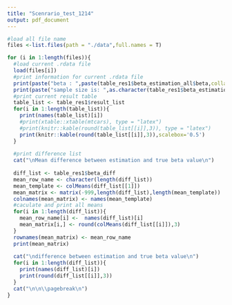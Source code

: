 ```yaml
---
title: "Scenrario_test_1214"
output: pdf_document
---
```


```r
#load all file name
files <-list.files(path = "./data",full.names = T)

for (i in 1:length(files)){
  #load current .rdata file
  load(files[i])
  #print information for current .rdata file
  print(paste("beta : ",paste(table_res1$beta_estimation_all$beta,collapse = " ")))
  print(paste("sample size is: ",as.character(table_res1$beta_estimation_all$sample_size)))
  #print current result table
  table_list <- table_res1$result_list
  for(i in 1:length(table_list)){
    print(names(table_list)[i])
    #print(xtable::xtable(mtcars), type = "latex")
    #print(knitr::kable(round(table_list[[i]],3)), type = "latex")
    print(knitr::kable(round(table_list[[i]],3)),scalebox='0.5')
  }
  
  #print difference list
  cat("\nMean difference between estimation and true beta value\n")
  
  diff_list <- table_res1$beta_diff
  mean_row_name <- character(length(diff_list))
  mean_template <- colMeans(diff_list[[1]])
  mean_matrix <- matrix(-999,length(diff_list),length(mean_template))
  colnames(mean_matrix) <- names(mean_template)
  #caculate and print all means
  for(i in 1:length(diff_list)){
    mean_row_name[i] <-  names(diff_list)[i]
    mean_matrix[i,] <- round(colMeans(diff_list[[i]]),3)
  }
  rownames(mean_matrix) <- mean_row_name
  print(mean_matrix)
  
  cat("\ndifference between estimation and true beta value\n")
  for(i in 1:length(diff_list)){
    print(names(diff_list)[i])
    print(round(diff_list[[i]],3))
  }
  cat("\n\n\\pagebreak\n")
}
```




